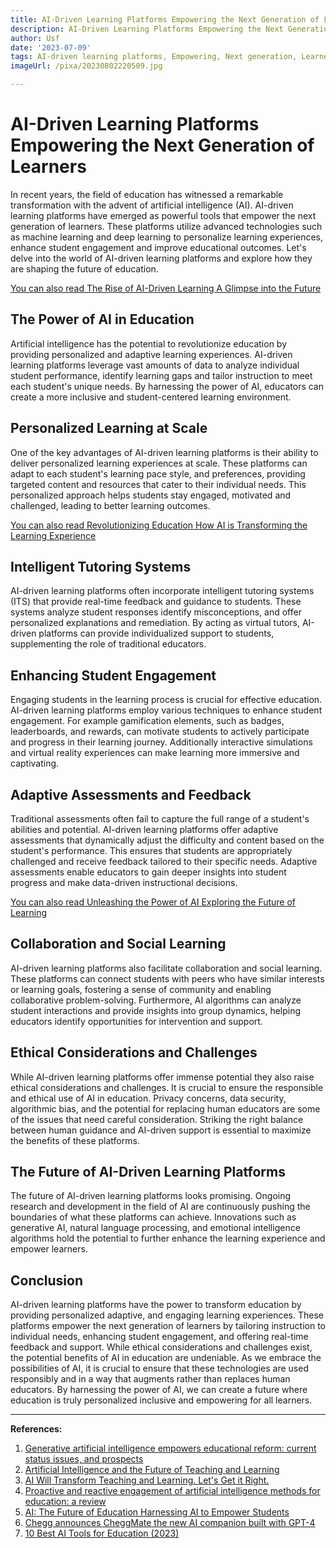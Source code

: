 ```yaml
---
title: AI-Driven Learning Platforms Empowering the Next Generation of Learners
description: AI-Driven Learning Platforms Empowering the Next Generation of Learners
author: Usf
date: '2023-07-09'
tags: AI-driven learning platforms, Empowering, Next generation, Learners
imageUrl: /pixa/20230802220509.jpg

---
```

# AI-Driven Learning Platforms Empowering the Next Generation  of Learners

In recent years, the field of education has witnessed a remarkable transformation with the advent of artificial intelligence (AI). AI-driven learning platforms have emerged as powerful tools  that  empower the next generation of learners. These platforms utilize  advanced technologies such as machine learning and deep learning to personalize learning experiences, enhance student engagement and improve educational  outcomes. Let's delve into the world  of AI-driven learning platforms and explore how they are shaping the  future of education.

[You can  also read The Rise  of  AI-Driven Learning  A  Glimpse into  the Future](The%20Rise%20of%20AI-Driven%20Learning%20A%20Glimpse%20into%20the%20Future)


## The Power of AI in Education

Artificial intelligence has the potential to revolutionize education by  providing personalized and adaptive learning experiences. AI-driven learning platforms leverage vast  amounts of data to analyze individual student performance, identify  learning gaps and  tailor instruction to meet each student's unique needs. By harnessing the power of AI, educators can create a more inclusive and student-centered learning environment.

## Personalized Learning at Scale

One  of the key advantages of  AI-driven  learning  platforms is their ability to deliver personalized learning experiences at scale. These platforms can adapt to each student's learning pace style,  and preferences, providing targeted content and resources that cater to their individual needs. This personalized approach helps students stay  engaged, motivated  and  challenged, leading  to better learning outcomes.

[You can also read Revolutionizing Education  How AI is Transforming the Learning Experience](Revolutionizing%20Education%20How%20AI%20is%20Transforming%20the%20Learning%20Experience)


## Intelligent Tutoring Systems

AI-driven  learning  platforms often  incorporate intelligent tutoring systems (ITS) that provide real-time  feedback and guidance to students. These systems analyze student responses identify misconceptions, and  offer personalized explanations and remediation. By acting as virtual tutors, AI-driven platforms can provide individualized support to  students, supplementing the role of traditional educators.

## Enhancing Student Engagement

Engaging students in the learning process is crucial for effective education. AI-driven learning platforms  employ various techniques to enhance student  engagement. For example gamification elements, such  as badges, leaderboards, and rewards, can motivate students  to actively participate and progress in their learning journey. Additionally interactive  simulations and virtual reality experiences can make  learning more immersive and captivating.

## Adaptive Assessments and Feedback

Traditional assessments often  fail to capture the full range  of  a student's abilities and potential. AI-driven learning  platforms offer adaptive  assessments that dynamically adjust the difficulty and content based on the student's performance. This ensures  that students are appropriately challenged and receive feedback  tailored to their specific needs. Adaptive assessments enable educators to gain deeper insights into student progress and make data-driven instructional decisions.

[You can also read Unleashing the  Power of AI  Exploring the Future of Learning](Unleashing%20the%20Power%20of%20AI%20Exploring%20the%20Future%20of%20Learning)


## Collaboration and Social Learning

AI-driven learning platforms also facilitate collaboration and social learning. These platforms can connect students  with  peers who  have similar interests or learning goals, fostering a sense of community and enabling  collaborative problem-solving. Furthermore, AI algorithms can analyze student interactions and provide insights into group dynamics, helping educators identify opportunities for intervention and support.

## Ethical Considerations and Challenges

While AI-driven learning platforms  offer immense potential they also raise ethical considerations and challenges.  It is crucial to ensure the responsible and ethical use of AI in  education. Privacy concerns, data security, algorithmic bias, and the potential for replacing human educators are some of  the issues that need careful consideration. Striking the  right balance between human guidance and AI-driven support is essential  to maximize the benefits of these platforms.

## The Future of AI-Driven Learning Platforms

The future of AI-driven learning  platforms looks promising. Ongoing research and development in the field of  AI are continuously pushing the boundaries of what these platforms can achieve. Innovations such as generative  AI, natural language processing, and emotional intelligence algorithms hold the potential to  further enhance  the learning experience and empower learners.

## Conclusion

AI-driven learning platforms  have the power to transform education by providing personalized adaptive, and engaging learning experiences. These platforms empower the next generation of learners by tailoring instruction to individual needs, enhancing student engagement, and offering  real-time feedback and support. While ethical considerations and challenges exist,  the potential benefits  of AI in education are undeniable. As  we embrace  the possibilities of AI, it  is crucial to ensure that these technologies are used responsibly and in a way that augments rather than replaces human educators. By harnessing the power of AI, we can create a future where education is truly personalized inclusive and empowering for all learners.

---

**References:**

1. [Generative artificial intelligence empowers educational reform: current status issues, and prospects](https://www.frontiersin.org/articles/10.3389/feduc.2023.1183162/full)
2. [Artificial Intelligence  and the Future of Teaching and Learning](https://www2.ed.gov/documents/ai-report/ai-report.pdf)
3.  [AI Will Transform Teaching and Learning. Let's Get it Right.](https://hai.stanford.edu/news/ai-will-transform-teaching-and-learning-lets-get-it-right)
4. [Proactive  and reactive  engagement of artificial intelligence methods for education: a review](https://www.ncbi.nlm.nih.gov/pmc/articles/PMC10196470/)
5. [AI: The Future  of Education Harnessing AI to Empower Students](https://www.linkedin.com/pulse/ai-future-education-harnessing-empower-students-chris-chiancone)
6. [Chegg  announces CheggMate the  new  AI companion built with GPT-4](https://investor.chegg.com/Press-Releases/press-release-details/2023/Chegg-announces-CheggMate-the-new-AI-companion-built-with-GPT-4/default.aspx)
7. [10 Best AI Tools for Education (2023)](https://www.unite.ai/10-best-ai-tools-for-education/)